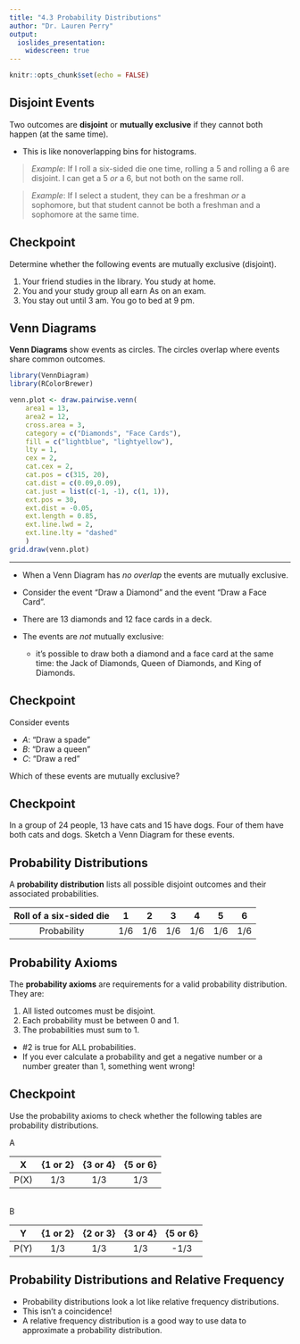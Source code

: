 ---
title: "4.3 Probability Distributions"
author: "Dr. Lauren Perry"
output:
  ioslides_presentation: 
    widescreen: true
---

```{r setup, include=FALSE}
knitr::opts_chunk$set(echo = FALSE)
```

## Disjoint Events

Two outcomes are **disjoint** or **mutually exclusive** if they cannot both happen (at the same time). 

- This is like nonoverlapping bins for histograms.

> *Example*: If I roll a six-sided die one time, rolling a 5 and rolling a 6 are disjoint. I can get a 5 *or* a 6, but not both on the same roll.

> *Example*: If I select a student, they can be a freshman *or* a sophomore, but that student cannot be both a freshman and a sophomore at the same time. 

## Checkpoint

Determine whether the following events are mutually exclusive (disjoint).

1. Your friend studies in the library. You study at home.
2. You and your study group all earn As on an exam. 
3. You stay out until 3 am. You go to bed at 9 pm.


## Venn Diagrams

**Venn Diagrams** show events as circles. The circles overlap where events share common outcomes. 

```{r include=FALSE}
library(VennDiagram)
library(RColorBrewer)
```

```{r comment=NA}
venn.plot <- draw.pairwise.venn(
	area1 = 13,
	area2 = 12,
	cross.area = 3,
	category = c("Diamonds", "Face Cards"),
	fill = c("lightblue", "lightyellow"),
	lty = 1,
	cex = 2,
	cat.cex = 2,
	cat.pos = c(315, 20),
	cat.dist = c(0.09,0.09),
	cat.just = list(c(-1, -1), c(1, 1)),
	ext.pos = 30,
	ext.dist = -0.05,
	ext.length = 0.85,
	ext.line.lwd = 2,
	ext.line.lty = "dashed"
	)
grid.draw(venn.plot)
```

***

- When a Venn Diagram has *no overlap* the events are mutually exclusive. 

- Consider the event "Draw a Diamond" and the event "Draw a Face Card". 
- There are 13 diamonds and 12 face cards in a deck. 
- The events are *not* mutually exclusive: 
    - it's possible to draw both a diamond and a face card at the same time: the Jack of Diamonds, Queen of Diamonds, and King of Diamonds. 

## Checkpoint

Consider events 

- $A$: "Draw a spade"
- $B$: "Draw a queen"
- $C$: "Draw a red"

Which of these events are mutually exclusive?

## Checkpoint

In a group of 24 people, 13 have cats and 15 have dogs. Four of them have both cats and dogs. Sketch a Venn Diagram for these events.

## Probability Distributions

A **probability distribution** lists all possible disjoint outcomes and their associated probabilities.

| Roll of a six-sided die | 1 | 2 | 3 | 4 | 5 | 6 |
| :-: | :-: | :-: | :-: | :-: | :-: | :-: |
| Probability             | 1/6 | 1/6 | 1/6 | 1/6 | 1/6 | 1/6 |

##  Probability Axioms

The **probability axioms** are requirements for a valid probability distribution. They are: 

1. All listed outcomes must be disjoint.
2. Each probability must be between 0 and 1. 
3. The probabilities must sum to 1. 

- #2 is true for ALL probabilities. 
- If you ever calculate a probability and get a negative number or a number greater than 1, something went wrong!

## Checkpoint

Use the probability axioms to check whether the following tables are probability distributions.

A

| X | {1 or 2} | {3 or 4} | {5 or 6} | 
| :-: | :-: | :-: | :-: | 
| P(X) | 1/3 | 1/3 | 1/3 |

<br>
B

| Y | {1 or 2} | {2 or 3} | {3 or 4} | {5 or 6} |
| :-: | :-: | :-: | :-: | :-: |
| P(Y) | 1/3 | 1/3 | 1/3 | -1/3 |

## Probability Distributions and Relative Frequency

- Probability distributions look a lot like relative frequency distributions. 
- This isn't a coincidence! 
- A relative frequency distribution is a good way to use data to approximate a probability distribution. 